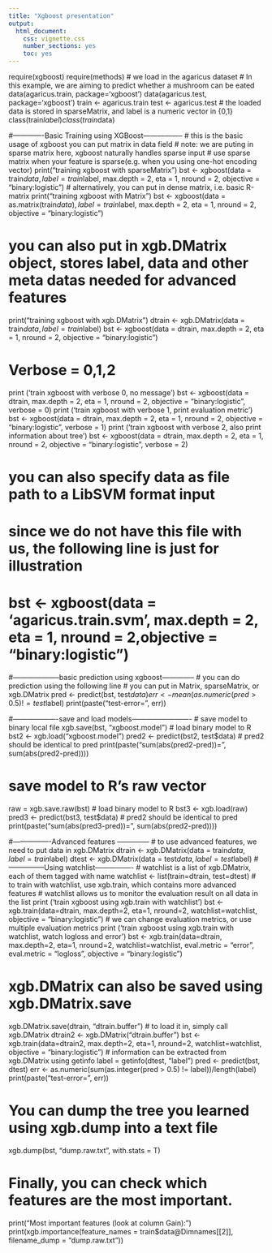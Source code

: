 ```yaml
---
title: "Xgboost presentation"
output:
  html_document:
    css: vignette.css
    number_sections: yes
    toc: yes
---
```


require(xgboost)
require(methods)
# we load in the agaricus dataset
# In this example, we are aiming to predict whether a mushroom can be eated
data(agaricus.train, package='xgboost')
data(agaricus.test, package='xgboost')
train <- agaricus.train
test <- agaricus.test
# the loaded data is stored in sparseMatrix, and label is a numeric vector in {0,1}
class(train$label)
class(train$data)

#-------------Basic Training using XGBoost-----------------
# this is the basic usage of xgboost you can put matrix in data field
# note: we are puting in sparse matrix here, xgboost naturally handles sparse input
# use sparse matrix when your feature is sparse(e.g. when you using one-hot encoding vector)
print("training xgboost with sparseMatrix")
bst <- xgboost(data = train$data, label = train$label, max.depth = 2, eta = 1, nround = 2,
               objective = "binary:logistic")
# alternatively, you can put in dense matrix, i.e. basic R-matrix
print("training xgboost with Matrix")
bst <- xgboost(data = as.matrix(train$data), label = train$label, max.depth = 2, eta = 1, nround = 2,
               objective = "binary:logistic")

# you can also put in xgb.DMatrix object, stores label, data and other meta datas needed for advanced features
print("training xgboost with xgb.DMatrix")
dtrain <- xgb.DMatrix(data = train$data, label = train$label)
bst <- xgboost(data = dtrain, max.depth = 2, eta = 1, nround = 2, objective = "binary:logistic")

# Verbose = 0,1,2
print ('train xgboost with verbose 0, no message')
bst <- xgboost(data = dtrain, max.depth = 2, eta = 1, nround = 2,
               objective = "binary:logistic", verbose = 0)
print ('train xgboost with verbose 1, print evaluation metric')
bst <- xgboost(data = dtrain, max.depth = 2, eta = 1, nround = 2,
               objective = "binary:logistic", verbose = 1)
print ('train xgboost with verbose 2, also print information about tree')
bst <- xgboost(data = dtrain, max.depth = 2, eta = 1, nround = 2,
               objective = "binary:logistic", verbose = 2)

# you can also specify data as file path to a LibSVM format input
# since we do not have this file with us, the following line is just for illustration
# bst <- xgboost(data = 'agaricus.train.svm', max.depth = 2, eta = 1, nround = 2,objective = "binary:logistic")

#--------------------basic prediction using xgboost--------------
# you can do prediction using the following line
# you can put in Matrix, sparseMatrix, or xgb.DMatrix 
pred <- predict(bst, test$data)
err <- mean(as.numeric(pred > 0.5) != test$label)
print(paste("test-error=", err))

#-------------------save and load models-------------------------
# save model to binary local file
xgb.save(bst, "xgboost.model")
# load binary model to R
bst2 <- xgb.load("xgboost.model")
pred2 <- predict(bst2, test$data)
# pred2 should be identical to pred
print(paste("sum(abs(pred2-pred))=", sum(abs(pred2-pred))))

# save model to R's raw vector
raw = xgb.save.raw(bst)
# load binary model to R
bst3 <- xgb.load(raw)
pred3 <- predict(bst3, test$data)
# pred2 should be identical to pred
print(paste("sum(abs(pred3-pred))=", sum(abs(pred2-pred))))

#----------------Advanced features --------------
# to use advanced features, we need to put data in xgb.DMatrix
dtrain <- xgb.DMatrix(data = train$data, label=train$label)
dtest <- xgb.DMatrix(data = test$data, label=test$label)
#---------------Using watchlist----------------
# watchlist is a list of xgb.DMatrix, each of them tagged with name
watchlist <- list(train=dtrain, test=dtest)
# to train with watchlist, use xgb.train, which contains more advanced features
# watchlist allows us to monitor the evaluation result on all data in the list 
print ('train xgboost using xgb.train with watchlist')
bst <- xgb.train(data=dtrain, max.depth=2, eta=1, nround=2, watchlist=watchlist,
                 objective = "binary:logistic")
# we can change evaluation metrics, or use multiple evaluation metrics
print ('train xgboost using xgb.train with watchlist, watch logloss and error')
bst <- xgb.train(data=dtrain, max.depth=2, eta=1, nround=2, watchlist=watchlist,
                 eval.metric = "error", eval.metric = "logloss",
                 objective = "binary:logistic")

# xgb.DMatrix can also be saved using xgb.DMatrix.save
xgb.DMatrix.save(dtrain, "dtrain.buffer")
# to load it in, simply call xgb.DMatrix
dtrain2 <- xgb.DMatrix("dtrain.buffer")
bst <- xgb.train(data=dtrain2, max.depth=2, eta=1, nround=2, watchlist=watchlist,
                 objective = "binary:logistic")
# information can be extracted from xgb.DMatrix using getinfo
label = getinfo(dtest, "label")
pred <- predict(bst, dtest)
err <- as.numeric(sum(as.integer(pred > 0.5) != label))/length(label)
print(paste("test-error=", err))

# You can dump the tree you learned using xgb.dump into a text file
xgb.dump(bst, "dump.raw.txt", with.stats = T)

# Finally, you can check which features are the most important.
print("Most important features (look at column Gain):")
print(xgb.importance(feature_names = train$data@Dimnames[[2]], filename_dump = "dump.raw.txt"))
